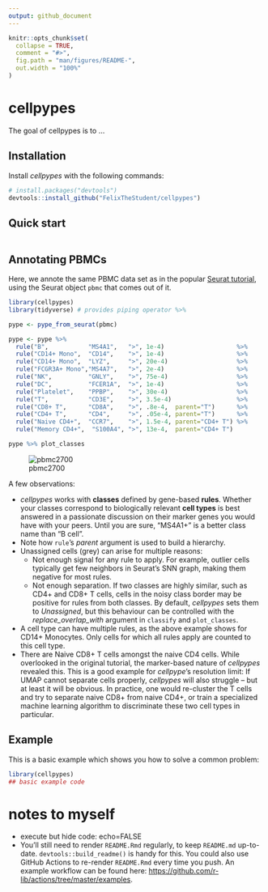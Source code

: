 ```yaml
---
output: github_document
---
```


<!-- README.md is generated from README.Rmd. Please edit that file -->

```r
knitr::opts_chunk$set(
  collapse = TRUE,
  comment = "#>",
  fig.path = "man/figures/README-",
  out.width = "100%"
)
```

# cellpypes

<!-- badges: start -->
<!-- badges: end -->

The goal of cellpypes is to ...

## Installation

Install *cellpypes* with the following commands:
<!-- You can install the released version of cellpypes from [CRAN](https://CRAN.R-project.org) with: -->
<!-- ``` r -->
<!-- install.packages("cellpypes") -->
<!-- ``` -->

``` r
# install.packages("devtools")
devtools::install_github("FelixTheStudent/cellpypes")
```

## Quick start

```r

```

## Annotating PBMCs

Here, we annote the same PBMC data set as in the popular
[Seurat tutorial](https://satijalab.org/seurat/articles/pbmc3k_tutorial.html),
using the Seurat object `pbmc` that comes out of it.

```r
library(cellpypes)
library(tidyverse) # provides piping operator %>%

pype <- pype_from_seurat(pbmc)

pype <- pype %>%
  rule("B",           "MS4A1",   ">", 1e-4)                    %>%
  rule("CD14+ Mono",  "CD14",    ">", 1e-4)                    %>%
  rule("CD14+ Mono",  "LYZ",     ">", 20e-4)                   %>%
  rule("FCGR3A+ Mono","MS4A7",   ">", 2e-4)                    %>%
  rule("NK",          "GNLY",    ">", 75e-4)                   %>%
  rule("DC",          "FCER1A",  ">", 1e-4)                    %>%
  rule("Platelet",    "PPBP",    ">", 30e-4)                   %>%
  rule("T",           "CD3E",    ">", 3.5e-4)                  %>% 
  rule("CD8+ T",      "CD8A",    ">", .8e-4,  parent="T")      %>%
  rule("CD4+ T",      "CD4",     ">", .05e-4, parent="T")      %>%
  rule("Naive CD4+",  "CCR7",    ">", 1.5e-4, parent="CD4+ T") %>%
  rule("Memory CD4+",  "S100A4", ">", 13e-4,  parent="CD4+ T")

pype %>% plot_classes
```
    

![pbmc2700](man/figures/README-pbmc2700.jpg)

A few observations:

  * *cellpypes* works with **classes** defined by gene-based **rules**.
  Whether your classes correspond to
  biologically relevant **cell types** is best answered in 
  a passionate discussion on their marker genes you would 
  have with your peers. 
  Until you are sure, "MS4A1+" is a better class name than "B cell".
  * Note how `rule`'s *parent* argument is used to build a hierarchy.
  * Unassigned cells (grey) can arise for multiple reasons:
     * Not enough signal for any rule to apply.
     For example, outlier cells typically get few 
     neighbors in Seurat's SNN graph, making them negative for most rules.
     * Not enough separation. If two classes are highly similar,
     such as CD4+ and CD8+ T cells, 
     cells in the noisy class border
     may be positive for rules from both classes.
     By default, *cellpypes* sets them to *Unassigned*, but this behaviour
     can be controlled with the *replace_overlap_with* argument in 
     `classify` and `plot_classes`.
  * A cell type can have multiple rules, as the above example shows for
  CD14+ Monocytes. Only cells for which all rules apply are counted to
  this cell type.
  * There are Naive CD8+ T cells amongst the naive CD4 cells.
    While overlooked in the original tutorial, the marker-based
    nature of *cellpypes* revealed this.
    This is a good example for *cellpype*'s resolution limit:
    If UMAP cannot separate cells properly, *cellpypes* will also
    struggle -- but at least it will be obvious.
    In practice, one would re-cluster the T cells and try to separate
    naive CD8+ from naive CD4+, or train a specialized machine learning
    algorithm to discriminate these two cell types in particular.



## Example

This is a basic example which shows you how to solve a common problem:

```r
library(cellpypes)
## basic example code
```

# notes to myself

  * execute but hide code: echo=FALSE 
  * You'll still need to render `README.Rmd` regularly, to keep `README.md` up-to-date. `devtools::build_readme()` is handy for this. You could also use GitHub Actions to re-render `README.Rmd` every time you push. An example workflow can be found here: <https://github.com/r-lib/actions/tree/master/examples>.
  
  
